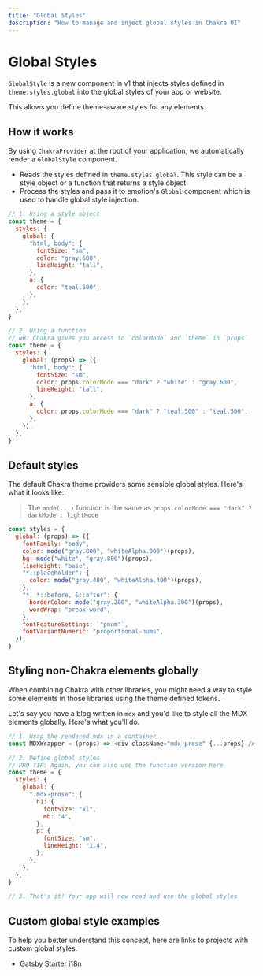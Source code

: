 ```yaml
---
title: "Global Styles"
description: "How to manage and inject global styles in Chakra UI"
---
```


# Global Styles

`GlobalStyle` is a new component in v1 that injects styles defined in
`theme.styles.global` into the global styles of your app or website.

This allows you define theme-aware styles for any elements.

## How it works

By using `ChakraProvider` at the root of your application, we automatically
render a `GlobalStyle` component.

- Reads the styles defined in `theme.styles.global`. This style can be a style
  object or a function that returns a style object.
- Process the styles and pass it to emotion's `Global` component which is used
  to handle global style injection.

```js
// 1. Using a style object
const theme = {
  styles: {
    global: {
      "html, body": {
        fontSize: "sm",
        color: "gray.600",
        lineHeight: "tall",
      },
      a: {
        color: "teal.500",
      },
    },
  },
}

// 2. Using a function
// NB: Chakra gives you access to `colorMode` and `theme` in `props`
const theme = {
  styles: {
    global: (props) => ({
      "html, body": {
        fontSize: "sm",
        color: props.colorMode === "dark" ? "white" : "gray.600",
        lineHeight: "tall",
      },
      a: {
        color: props.colorMode === "dark" ? "teal.300" : "teal.500",
      },
    }),
  },
}
```

## Default styles

The default Chakra theme providers some sensible global styles. Here's what it
looks like:

> The `mode(...)` function is the same as
> `props.colorMode === "dark" ? darkMode : lightMode`

```js
const styles = {
  global: (props) => ({
    fontFamily: "body",
    color: mode("gray.800", "whiteAlpha.900")(props),
    bg: mode("white", "gray.800")(props),
    lineHeight: "base",
    "*::placeholder": {
      color: mode("gray.400", "whiteAlpha.400")(props),
    },
    "*, *::before, &::after": {
      borderColor: mode("gray.200", "whiteAlpha.300")(props),
      wordWrap: "break-word",
    },
    fontFeatureSettings: `"pnum"`,
    fontVariantNumeric: "proportional-nums",
  }),
}
```

## Styling non-Chakra elements globally

When combining Chakra with other libraries, you might need a way to style some
elements in those libraries using the theme defined tokens.

Let's say you have a blog written in `mdx` and you'd like to style all the MDX
elements globally. Here's what you'll do.

```js
// 1. Wrap the rendered mdx in a container
const MDXWrapper = (props) => <div className="mdx-prose" {...props} />

// 2. Define global styles
// PRO TIP: Again, you can also use the function version here
const theme = {
  styles: {
    global: {
      ".mdx-prose": {
        h1: {
          fontSize: "xl",
          mb: "4",
        },
        p: {
          fontSize: "sm",
          lineHeight: "1.4",
        },
      },
    },
  },
}

// 3. That's it! Your app will now read and use the global styles
```

## Custom global style examples

To help you better understand this concept, here are links to projects with
custom global styles.

- [Gatsby Starter i18n](https://git.habd.as/comfusion/gatsby-starter-i18n-react-i18next/src/branch/master/src/utils/theme.tsx)
